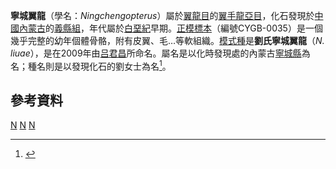 {{Automatic taxobox
| taxon = Ningchengopterus
| name = 寧城翼龍属
| image = Ningchengopterus liuae.jpg 
| image_width = 250px
| image_caption = 寧城翼龍的想像圖
| fossil_range = [[白堊紀|白堊紀]]早期
| authority = [[吕君昌|吕君昌]], 2009
| subdivision_ranks = [[種|種]]
| subdivision = 
* '''劉氏寧城翼龍 ''N. liuae''''' <br><small>[[吕君昌|吕君昌]], 2009 ([[模式種|模式種]])</small>
}}
'''寧城翼龍'''（學名：''Ningchengopterus''）屬於[[翼龍目|翼龍目]]的[[翼手龍亞目|翼手龍亞目]]，化石發現於[[中國|中國]][[內蒙古|內蒙古]]的[[義縣組|義縣組]]，年代屬於[[白堊紀|白堊紀]]早期。[[正模標本|正模標本]]（編號CYGB-0035）是一個幾乎完整的幼年個體骨骼，附有皮翼、毛…等軟組織。[[模式種|模式種]]是'''劉氏寧城翼龍'''（''N. liuae''），是在2009年由[[吕君昌|吕君昌]]所命名。屬名是以化時發現處的內蒙古[[寧城縣|寧城縣]]為名；種名則是以發現化石的劉女士為名<ref name=LJ09>{{cite journal |author=Lü J. |year=2009 |title=A baby pterodactyloid pterosaur from the Yixian Formation of Ningcheng, Inner Mongolia, China |journal=Acta Geologica Sinica |volume=83 |issue=1 |pages=1–8}}</ref>。

==參考資料==
{{reflist}}
{{翼龍目|M.}}
{{Taxonbar|from=Q2705369}}

[[Category:翼手龍亞目|N]]
[[Category:白堊紀翼龍類|N]]
[[Category:2009年描述的分类群|N]]